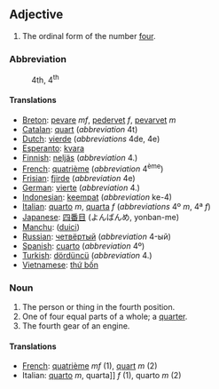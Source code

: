 ==Adjective==

# The ordinal form of the number [[four]].

===Abbreviation===
:4th, 4<sup>th</sup>

====Translations====

*[[Breton]]: [[pevare]] ''mf'', [[pedervet]] ''f'', [[pevarvet]] ''m''
*[[Catalan]]: [[quart]] (''abbreviation'' 4t)
*[[Dutch]]: [[vierde]] (''abbreviations'' 4de, 4e)
*[[Esperanto]]: [[kvara]]
*[[Finnish]]: [[neljäs]] (''abbreviation'' 4.)
*[[French]]: [[quatrième]] (''abbreviation'' 4<sup>ème</sup>)
*[[Frisian]]: [[fjirde]] (''abbreviation'' 4e)
*[[German]]: [[vierte]] (''abbreviation'' 4.)
*[[Indonesian]]: [[keempat]] (''abbreviation'' ke-4)
*[[Italian]]: [[quarto]] ''m'', [[quarta]] ''f'' (''abbreviations'' 4º ''m'', 4ª ''f'')
*[[Japanese]]: [[四番目]] (よんばんめ, yonban-me)
*[[Manchu]]: ([[duici]])
*[[Russian]]: [[четвёртый]] (''abbreviation'' 4-ый)
*[[Spanish]]: [[cuarto]] (''abbreviation'' 4º)
*[[Turkish]]: [[dördüncü]] (''abbreviation'' 4.)
*[[Vietnamese]]: [[thứ bốn]]

===Noun===

#The person or thing in the fourth position.
#One of four equal parts of a whole; a [[quarter]].
#The fourth gear of an engine.

====Translations====

*[[French]]: [[quatrième]] ''mf'' (1), [[quart]] ''m'' (2)
* Italian: [[quarto]] ''m'', quarta]] ''f'' (1), quarto ''m'' (2)